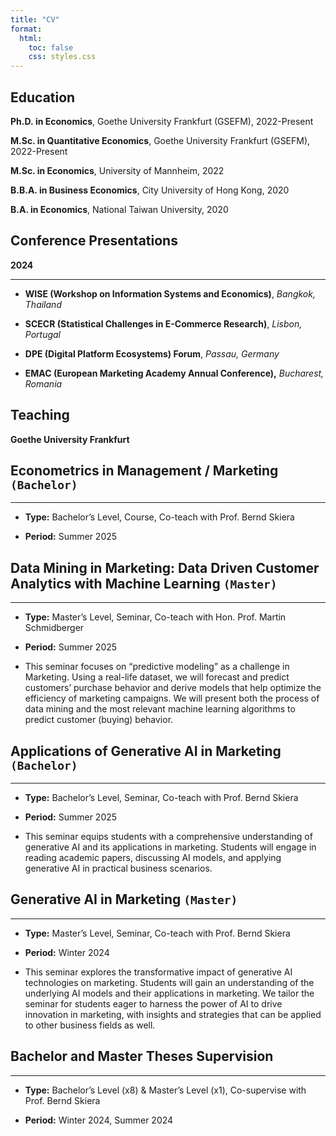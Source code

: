 ```yaml
---
title: "CV"
format:
  html:
    toc: false
    css: styles.css
---
```


## Education

**Ph.D. in Economics**, Goethe University Frankfurt (GSEFM), 2022-Present

**M.Sc. in Quantitative Economics**, Goethe University Frankfurt (GSEFM), 2022-Present

**M.Sc. in Economics**, University of Mannheim, 2022

**B.B.A. in Business Economics**, City University of Hong Kong, 2020

**B.A. in Economics**, National Taiwan University, 2020

## Conference Presentations

::: {.callout-important appearance="simple" icon="false"}
**2024**

------------------------------------------------------------------------

-   **WISE (Workshop on Information Systems and Economics)**, *Bangkok, Thailand*

-   **SCECR (Statistical Challenges in E-Commerce Research)**, *Lisbon, Portugal*

-   **DPE (Digital Platform Ecosystems) Forum**, *Passau, Germany*

-   **EMAC (European Marketing Academy Annual Conference),** *Bucharest, Romania*
:::

## Teaching

**Goethe University Frankfurt**

::: {.callout-warning collapse="true" style="gray" appearance="minimal" icon="false"}
# Econometrics in Management / Marketing `(Bachelor)`

------------------------------------------------------------------------

-   **Type:** Bachelor's Level, Course, Co-teach with Prof. Bernd Skiera

-   **Period:** Summer 2025
:::

::: {.callout-note collapse="true" style="gray" appearance="minimal" icon="false"}
## Data Mining in Marketing: Data Driven Customer Analytics with Machine Learning `(Master)`

------------------------------------------------------------------------

-   **Type:** Master's Level, Seminar, Co-teach with Hon. Prof. Martin Schmidberger

-   **Period:** Summer 2025

-   This seminar focuses on "predictive modeling" as a challenge in Marketing. Using a real-life dataset, we will forecast and predict customers' purchase behavior and derive models that help optimize the efficiency of marketing campaigns. We will present both the process of data mining and the most relevant machine learning algorithms to predict customer (buying) behavior.
:::

::: {.callout-note collapse="true" style="gray" appearance="minimal" icon="false"}
## Applications of Generative AI in Marketing `(Bachelor)`

------------------------------------------------------------------------

-   **Type:** Bachelor's Level, Seminar, Co-teach with Prof. Bernd Skiera

-   **Period:** Summer 2025

-   This seminar equips students with a comprehensive understanding of generative AI and its applications in marketing. Students will engage in reading academic papers, discussing AI models, and applying generative AI in practical business scenarios.
:::

::: {.callout-note collapse="true" style="gray" appearance="minimal" icon="false"}
## Generative AI in Marketing `(Master)`

------------------------------------------------------------------------

-   **Type:** Master's Level, Seminar, Co-teach with Prof. Bernd Skiera

-   **Period:** Winter 2024

-   This seminar explores the transformative impact of generative AI technologies on marketing. Students will gain an understanding of the underlying AI models and their applications in marketing. We tailor the seminar for students eager to harness the power of AI to drive innovation in marketing, with insights and strategies that can be applied to other business fields as well.
:::

::: {.callout-tip collapse="true" appearance="simple" icon="false"}
## Bachelor and Master Theses Supervision

------------------------------------------------------------------------

-   **Type:** Bachelor's Level (x8) & Master's Level (x1), Co-supervise with Prof. Bernd Skiera

-   **Period:** Winter 2024, Summer 2024
:::
